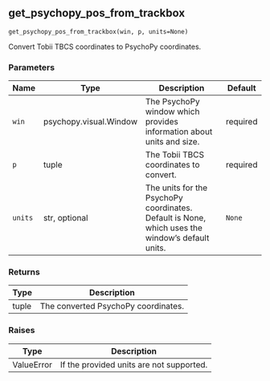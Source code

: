 ## get_psychopy_pos_from_trackbox { #get_psychopy_pos_from_trackbox }

`get_psychopy_pos_from_trackbox(win, p, units=None)`

Convert Tobii TBCS coordinates to PsychoPy coordinates.

### Parameters

| Name    | Type                   | Description                                                                                     | Default   |
|---------|------------------------|-------------------------------------------------------------------------------------------------|-----------|
| `win`   | psychopy.visual.Window | The PsychoPy window which provides information about units and size.                            | required  |
| `p`     | tuple                  | The Tobii TBCS coordinates to convert.                                                          | required  |
| `units` | str, optional          | The units for the PsychoPy coordinates. Default is None, which uses the window's default units. | `None`    |

### Returns

| Type   | Description                         |
|--------|-------------------------------------|
| tuple  | The converted PsychoPy coordinates. |

### Raises

| Type       | Description                              |
|------------|------------------------------------------|
| ValueError | If the provided units are not supported. |